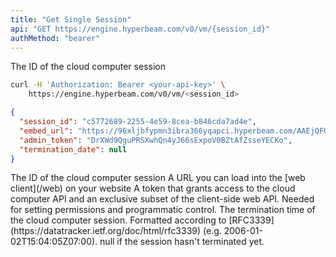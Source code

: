 ```yaml
---
title: "Get Single Session"
api: "GET https://engine.hyperbeam.com/v0/vm/{session_id}"
authMethod: "bearer"
---
```


<Param path="session_id">The ID of the cloud computer session</Param>

<RequestExample>

```bash cURL
curl -H 'Authorization: Bearer <your-api-key>' \
    https://engine.hyperbeam.com/v0/vm/<session_id>
```

</RequestExample>

<ResponseExample>

```json Response Example
{
  "session_id": "c5772689-2255-4e59-8cea-b846cda7ad4e",
  "embed_url": "https://96xljbfypmn3ibra366yqapci.hyperbeam.com/AAEjQFOIRnyeb81XbBsHMw?token=VTWsp1KGn4lLySRkUCmmAhsCcqJrPdhTXNS0Y-KPwHU",
  "admin_token": "DrXWd9QguPRSXwhQn4yJ66sExpoV0BZtAfZsseYECKo",
  "termination_date": null
}
```

</ResponseExample>

<ResponseField name="session_id" type="string">
  The ID of the cloud computer session
</ResponseField>

<ResponseField name="embed_url" type="string">
  A URL you can load into the [web client](/web) on your website
</ResponseField>

<ResponseField name="admin_token" type="string">
  A token that grants access to the cloud computer API and an exclusive subset
  of the client-side web API. Needed for setting permissions and programmatic
  control.
</ResponseField>

<ResponseField name="termination_date" type="string or null">
  The termination time of the cloud computer session. Formatted according to
  [RFC3339](https://datatracker.ietf.org/doc/html/rfc3339) (e.g.
  2006-01-02T15:04:05Z07:00). null if the session hasn't terminated yet.
</ResponseField>
